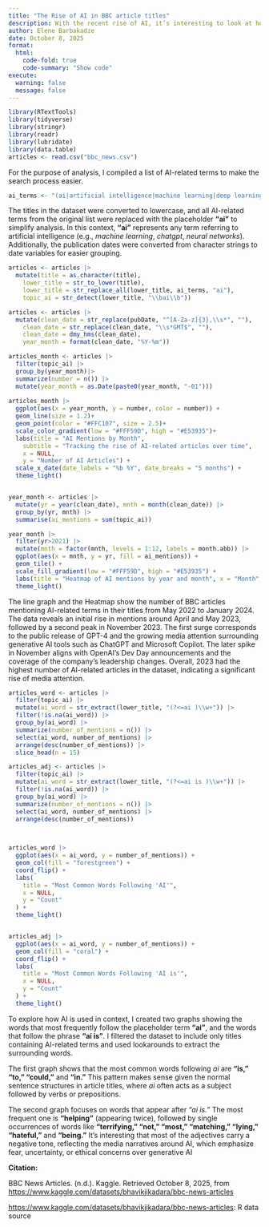 ```yaml
---
title: "The Rise of AI in BBC article titles"
description: With the recent rise of AI, it’s interesting to look at how the media has covered its development and impact over time. The following graphs explore this coverage using BBC article titles, showing when AI became a major topic of discussion and how it’s described in headlines. By tracking the frequency of AI-related terms and examining the words that follow them, the analysis highlights both the scale and tone of the conversation surrounding artificial intelligence.
author: Elene Barbakadze
date: October 8, 2025
format: 
  html:
    code-fold: true
    code-summary: "Show code"
execute: 
  warning: false
  message: false
---
```


```r
library(RTextTools) 
library(tidyverse)
library(stringr)
library(readr)
library(lubridate)
library(data.table)
articles <- read.csv("bbc_news.csv")
```

For the purpose of analysis, I compiled a list of AI-related terms to make the search process easier.

```r
ai_terms <- "(ai|artificial intelligence|machine learning|deep learning|neural network|chatgpt|openai|gpt[- ]?\\d|large language model|llm)"
```

The titles in the dataset were converted to lowercase, and all AI-related terms from the original list were replaced with the placeholder **"ai"** to simplify analysis. In this context, **"ai"** represents any term referring to artificial intelligence (e.g., *machine learning*, *chatgpt*, *neural networks*). Additionally, the publication dates were converted from character strings to date variables for easier grouping.

```r

articles <- articles |> 
  mutate(title = as.character(title),
    lower_title = str_to_lower(title),
    lower_title = str_replace_all(lower_title, ai_terms, "ai"),
    topic_ai = str_detect(lower_title, "\\bai\\b"))

articles <- articles |>
  mutate(clean_date = str_replace(pubDate, "^[A-Za-z]{3},\\s*", ""),
    clean_date = str_replace(clean_date, "\\s*GMT$", ""),
    clean_date = dmy_hms(clean_date),
    year_month = format(clean_date, "%Y-%m"))

```

```r
articles_month <- articles |> 
  filter(topic_ai) |> 
  group_by(year_month)|> 
  summarize(number = n()) |> 
  mutate(year_month = as.Date(paste0(year_month, "-01")))
  
articles_month |> 
  ggplot(aes(x = year_month, y = number, color = number)) +
  geom_line(size = 1.2)+
  geom_point(color = "#FFC107", size = 2.5)+
  scale_color_gradient(low = "#FFF59D", high = "#E53935")+
  labs(title = "AI Mentions by Month",
    subtitle = "Tracking the rise of AI-related articles over time",
    x = NULL,
    y = "Number of AI Articles") +
  scale_x_date(date_labels = "%b %Y", date_breaks = "5 months") +
  theme_light()


year_month <- articles |>
  mutate(yr = year(clean_date), mnth = month(clean_date)) |>
  group_by(yr, mnth) |>
  summarise(ai_mentions = sum(topic_ai))

year_month |> 
  filter(yr>2021) |> 
  mutate(mnth = factor(mnth, levels = 1:12, labels = month.abb)) |> 
  ggplot(aes(x = mnth, y = yr, fill = ai_mentions)) +
  geom_tile() +
  scale_fill_gradient(low = "#FFF59D", high = "#E53935") +
  labs(title = "Heatmap of AI mentions by year and month", x = "Month", y = "Year", fill = "Count") +
  theme_light()

```

The line graph and the Heatmap show the number of BBC articles mentioning AI-related terms in their titles from May 2022 to January 2024. The data reveals an initial rise in mentions around April and May 2023, followed by a second peak in November 2023. The first surge corresponds to the public release of GPT-4 and the growing media attention surrounding generative AI tools such as ChatGPT and Microsoft Copilot. The later spike in November aligns with OpenAI’s Dev Day announcements and the coverage of the company’s leadership changes. Overall, 2023 had the highest number of AI-related articles in the dataset, indicating a significant rise of media attention.

```r
articles_word <- articles |>
  filter(topic_ai) |> 
  mutate(ai_word = str_extract(lower_title, "(?<=ai )\\w+")) |> 
  filter(!is.na(ai_word)) |> 
  group_by(ai_word) |> 
  summarize(number_of_mentions = n()) |> 
  select(ai_word, number_of_mentions) |> 
  arrange(desc(number_of_mentions)) |> 
  slice_head(n = 15)

articles_adj <- articles |>
  filter(topic_ai) |> 
  mutate(ai_word = str_extract(lower_title, "(?<=ai is )\\w+")) |> 
  filter(!is.na(ai_word)) |> 
  group_by(ai_word) |> 
  summarize(number_of_mentions = n()) |> 
  select(ai_word, number_of_mentions) |> 
  arrange(desc(number_of_mentions))

  
```

```r
articles_word |> 
  ggplot(aes(x = ai_word, y = number_of_mentions)) +
  geom_col(fill = "forestgreen") +
  coord_flip() +
  labs(
    title = "Most Common Words Following 'AI'",
    x = NULL,
    y = "Count"
  ) +
  theme_light()


articles_adj |> 
  ggplot(aes(x = ai_word, y = number_of_mentions)) +
  geom_col(fill = "coral") +
  coord_flip() +
  labs(
    title = "Most Common Words Following 'AI is'",
    x = NULL,
    y = "Count"
  ) +
  theme_light()

```

To explore how AI is used in context, I created two graphs showing the words that most frequently follow the placeholder term **"ai"**, and the words that follow the phrase **"ai is"**. I filtered the dataset to include only titles containing AI-related terms and used lookarounds to extract the surrounding words.

The first graph shows that the most common words following *ai* are **“is,” “to,” “could,”** and **“in.”** This pattern makes sense given the normal sentence structures in article titles, where *ai* often acts as a subject followed by verbs or prepositions.

The second graph focuses on words that appear after *“ai is.”* The most frequent one is **“helping”** (appearing twice), followed by single occurrences of words like **“terrifying,” “not,” “most,” “matching,” “lying,” “hateful,”** and **“being.”** It’s interesting that most of the adjectives carry a negative tone, reflecting the media narratives around AI, which emphasize fear, uncertainty, or ethical concerns over generative AI

**Citation:**

BBC News Articles. (n.d.). Kaggle. Retrieved October 8, 2025, from [https://www.kaggle.com/datasets/bhavikjikadara/bbc-news-articles](https://www.kaggle.com/datasets/bhavikjikadara/bbc-news-articles?utm_source=chatgpt.com)

[https://www.kaggle.com/datasets/bhavikjikadara/bbc-news-articles](https://www.kaggle.com/datasets/bhavikjikadara/bbc-news-articles?utm_source=chatgpt.com): R data source
